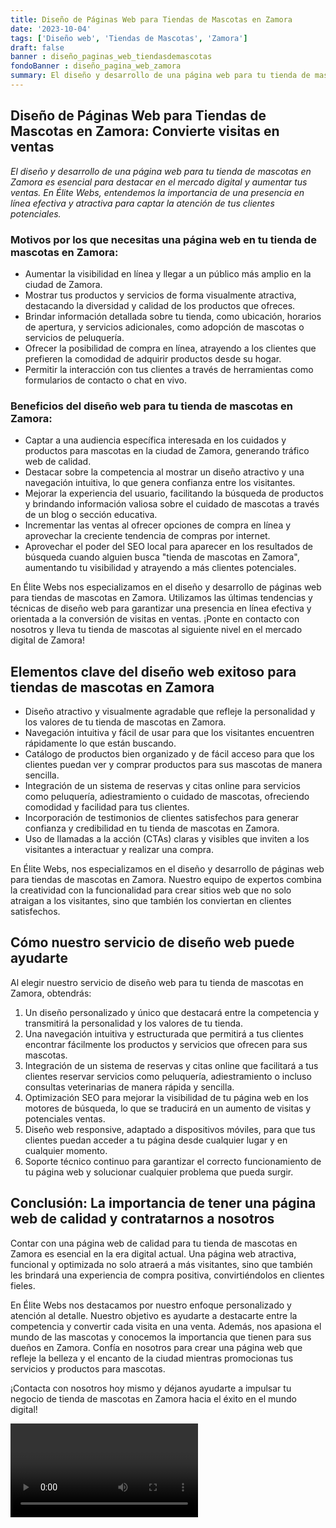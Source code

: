 ```yaml
---
title: Diseño de Páginas Web para Tiendas de Mascotas en Zamora
date: '2023-10-04'
tags: ['Diseño web', 'Tiendas de Mascotas', 'Zamora']
draft: false
banner : diseño_paginas_web_tiendasdemascotas
fondoBanner : diseño_pagina_web_zamora
summary: El diseño y desarrollo de una página web para tu tienda de mascotas en Zamora es esencial para destacar en el mercado digital y aumentar tus ventas. En Élite Webs, entendemos la importancia de una presencia en línea efectiva y atractiva para captar la atención de tus clientes potenciales.
---
```


## Diseño de Páginas Web para Tiendas de Mascotas en Zamora: Convierte visitas en ventas

*El diseño y desarrollo de una página web para tu tienda de mascotas en Zamora es esencial para destacar en el mercado digital y aumentar tus ventas. En Élite Webs, entendemos la importancia de una presencia en línea efectiva y atractiva para captar la atención de tus clientes potenciales.*

### Motivos por los que necesitas una página web en tu tienda de mascotas en Zamora:

- Aumentar la visibilidad en línea y llegar a un público más amplio en la ciudad de Zamora.
- Mostrar tus productos y servicios de forma visualmente atractiva, destacando la diversidad y calidad de los productos que ofreces.
- Brindar información detallada sobre tu tienda, como ubicación, horarios de apertura, y servicios adicionales, como adopción de mascotas o servicios de peluquería.
- Ofrecer la posibilidad de compra en línea, atrayendo a los clientes que prefieren la comodidad de adquirir productos desde su hogar.
- Permitir la interacción con tus clientes a través de herramientas como formularios de contacto o chat en vivo.

### Beneficios del diseño web para tu tienda de mascotas en Zamora:

- Captar a una audiencia específica interesada en los cuidados y productos para mascotas en la ciudad de Zamora, generando tráfico web de calidad.
- Destacar sobre la competencia al mostrar un diseño atractivo y una navegación intuitiva, lo que genera confianza entre los visitantes.
- Mejorar la experiencia del usuario, facilitando la búsqueda de productos y brindando información valiosa sobre el cuidado de mascotas a través de un blog o sección educativa.
- Incrementar las ventas al ofrecer opciones de compra en línea y aprovechar la creciente tendencia de compras por internet.
- Aprovechar el poder del SEO local para aparecer en los resultados de búsqueda cuando alguien busca "tienda de mascotas en Zamora", aumentando tu visibilidad y atrayendo a más clientes potenciales.

En Élite Webs nos especializamos en el diseño y desarrollo de páginas web para tiendas de mascotas en Zamora. Utilizamos las últimas tendencias y técnicas de diseño web para garantizar una presencia en línea efectiva y orientada a la conversión de visitas en ventas. ¡Ponte en contacto con nosotros y lleva tu tienda de mascotas al siguiente nivel en el mercado digital de Zamora!

<GifSeo />

<Cta />

## Elementos clave del diseño web exitoso para tiendas de mascotas en Zamora

- Diseño atractivo y visualmente agradable que refleje la personalidad y los valores de tu tienda de mascotas en Zamora.
- Navegación intuitiva y fácil de usar para que los visitantes encuentren rápidamente lo que están buscando.
- Catálogo de productos bien organizado y de fácil acceso para que los clientes puedan ver y comprar productos para sus mascotas de manera sencilla.
- Integración de un sistema de reservas y citas online para servicios como peluquería, adiestramiento o cuidado de mascotas, ofreciendo comodidad y facilidad para tus clientes.
- Incorporación de testimonios de clientes satisfechos para generar confianza y credibilidad en tu tienda de mascotas en Zamora.
- Uso de llamadas a la acción (CTAs) claras y visibles que inviten a los visitantes a interactuar y realizar una compra.

En Élite Webs, nos especializamos en el diseño y desarrollo de páginas web para tiendas de mascotas en Zamora. Nuestro equipo de expertos combina la creatividad con la funcionalidad para crear sitios web que no solo atraigan a los visitantes, sino que también los conviertan en clientes satisfechos.

## Cómo nuestro servicio de diseño web puede ayudarte

Al elegir nuestro servicio de diseño web para tu tienda de mascotas en Zamora, obtendrás:

1. Un diseño personalizado y único que destacará entre la competencia y transmitirá la personalidad y los valores de tu tienda.
2. Una navegación intuitiva y estructurada que permitirá a tus clientes encontrar fácilmente los productos y servicios que ofrecen para sus mascotas.
3. Integración de un sistema de reservas y citas online que facilitará a tus clientes reservar servicios como peluquería, adiestramiento o incluso consultas veterinarias de manera rápida y sencilla.
4. Optimización SEO para mejorar la visibilidad de tu página web en los motores de búsqueda, lo que se traducirá en un aumento de visitas y potenciales ventas.
5. Diseño web responsive, adaptado a dispositivos móviles, para que tus clientes puedan acceder a tu página desde cualquier lugar y en cualquier momento.
6. Soporte técnico continuo para garantizar el correcto funcionamiento de tu página web y solucionar cualquier problema que pueda surgir.

## Conclusión: La importancia de tener una página web de calidad y contratarnos a nosotros

Contar con una página web de calidad para tu tienda de mascotas en Zamora es esencial en la era digital actual. Una página web atractiva, funcional y optimizada no solo atraerá a más visitantes, sino que también les brindará una experiencia de compra positiva, convirtiéndolos en clientes fieles.

En Élite Webs nos destacamos por nuestro enfoque personalizado y atención al detalle. Nuestro objetivo es ayudarte a destacarte entre la competencia y convertir cada visita en una venta. Además, nos apasiona el mundo de las mascotas y conocemos la importancia que tienen para sus dueños en Zamora. Confía en nosotros para crear una página web que refleje la belleza y el encanto de la ciudad mientras promocionas tus servicios y productos para mascotas.

¡Contacta con nosotros hoy mismo y déjanos ayudarte a impulsar tu negocio de tienda de mascotas en Zamora hacia el éxito en el mundo digital!

<Video />

<CtaBot job='Tiendas de Mascotas' city='Zamora'/>

<Gmaps query='Zamora+españa+maps' />